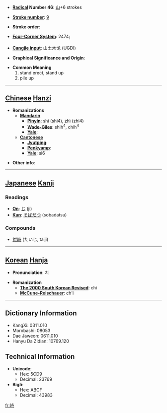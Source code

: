 * '''[[Wiktionary:Chinese radical index| Radical]] Number 46''': [[Wiktionary:Chinese radical index 山|山]]+6 strokes

* '''[[Wiktionary:Chinese total strokes index|Stroke number]]''': [[Wiktionary:Chinese total strokes index 9|9]]

* '''Stroke order''': 

* '''[[Wiktionary:Chinese four corner index|Four-Corner System]]''': 2474<sub>1</sub>

* '''[[Wiktionary:Chinese Cangjie index|Cangjie input]]''': 山土木戈 (UGDI)

* '''Graphical Significance and Origin''': 

* '''Common Meaning'''
*#stand erect, stand up
*# pile up


----

== [[Chinese]] [[Hanzi]] ==

* '''Romanizations'''
** '''[[Mandarin]]'''
*** '''[[Pinyin]]''': shì (shi4), zhì (zhi4)
*** '''[[Wade-Giles]]''': shih<sup>4</sup>, chih<sup>4</sup>
*** '''[[Yale]]''': 
** '''[[Cantonese]]'''
*** '''[[Jyutping]]''':
*** '''[[Penkyamp]]''': 
*** '''[[Yale]]''': si6

* '''Other info''': 

----

== [[Japanese]] [[Kanji]] ==

===Readings===
* '''[[On]]''': [[じ]] (ji)
* '''[[Kun]]''': [[そばだつ]] (sobadatsu)
===Compounds===
*[[対峙]] (たいじ, taiji)
----

== [[Korean]] [[Hanja]] ==

* '''Pronunciation''': 치

* '''Romanization'''
** '''[[The 2000 South Korean Revised Romanization|The 2000 South Korean Revised]]''': chi
** '''[[McCune-Reischauer]]''': ch'i

----

== Dictionary Information ==

* KangXi: 0311.010
* Morobashi: 08053
* Dae Jaweon: 0611.010
* Hanyu Da Zidian: 10769.120

== Technical Information ==

* '''Unicode''':
** Hex: 5CD9
** Decimal: 23769
* '''Big5''':
** Hex: ABCF
** Decimal: 43983

[[fr:峙]]